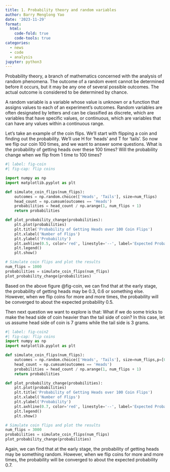 ```yaml
---
title: 1. Probability theory and random variables
author: Barry Menglong Yao
date: '2023-11-29'
format:
  html:
    code-fold: true
    code-tools: true
categories:
  - news
  - code
  - analysis
jupyter: python3
---
```



Probability theory, a branch of mathematics concerned with the analysis of random phenomena. The outcome of a random event cannot be determined before it occurs, but it may be any one of several possible outcomes. The actual outcome is considered to be determined by chance.

A random variable is a variable whose value is unknown or a function that assigns values to each of an experiment's outcomes. Random variables are often designated by letters and can be classified as discrete, which are variables that have specific values, or continuous, which are variables that can have any values within a continuous range.

Let’s take an example of the coin flips. We’ll start with flipping a coin and finding out the probability. We’ll use H for ‘heads’ and T for ‘tails’. 
So now we flip our coin 100 times, and we want to answer some questions. What is the probability of getting heads over these 100 times? Will the probability change when we flip from 1 time to 100 times?


```python
#| label: fig-coin
#| fig-cap: flip coins

import numpy as np
import matplotlib.pyplot as plt

def simulate_coin_flips(num_flips):
    outcomes = np.random.choice(['Heads', 'Tails'], size=num_flips)
    head_count = np.cumsum(outcomes == 'Heads')
    probabilities = head_count / np.arange(1, num_flips + 1)
    return probabilities

def plot_probability_change(probabilities):
    plt.plot(probabilities)
    plt.title('Probability of Getting Heads over 100 Coin Flips')
    plt.xlabel('Number of Flips')
    plt.ylabel('Probability')
    plt.axhline(0.5, color='red', linestyle='--', label='Expected Probability (0.5)')
    plt.legend()
    plt.show()

# Simulate coin flips and plot the results
num_flips = 1000
probabilities = simulate_coin_flips(num_flips)
plot_probability_change(probabilities)
```

Based on the above figure @fig-coin, we can find that at the early stage, the probability of getting heads may be 0.3, 0.6 or something else. However, when we flip coins for more and more times, the probability will be converged to about the expected probability 0.5.

Then next question we want to explore is that: What if we do some tricks to make the head side of coin heavier than the tail side of coin? In this case, let us assume head side of coin is 7 grams while the tail side is 3 grams.

```python
#| label: fig-coin2
#| fig-cap: flip coins
import numpy as np
import matplotlib.pyplot as plt

def simulate_coin_flips(num_flips):
    outcomes = np.random.choice(['Heads', 'Tails'], size=num_flips,p=[0.7,0.3])
    head_count = np.cumsum(outcomes == 'Heads')
    probabilities = head_count / np.arange(1, num_flips + 1)
    return probabilities

def plot_probability_change(probabilities):
    plt.plot(probabilities)
    plt.title('Probability of Getting Heads over 100 Coin Flips')
    plt.xlabel('Number of Flips')
    plt.ylabel('Probability')
    plt.axhline(0.7, color='red', linestyle='--', label='Expected Probability (0.5)')
    plt.legend()
    plt.show()

# Simulate coin flips and plot the results
num_flips = 3000
probabilities = simulate_coin_flips(num_flips)
plot_probability_change(probabilities)
```

Again, we can find that at the early stage, the probability of getting heads may be something random. However, when we flip coins for more and more times, the probability will be converged to about the expected probability 0.7. 

